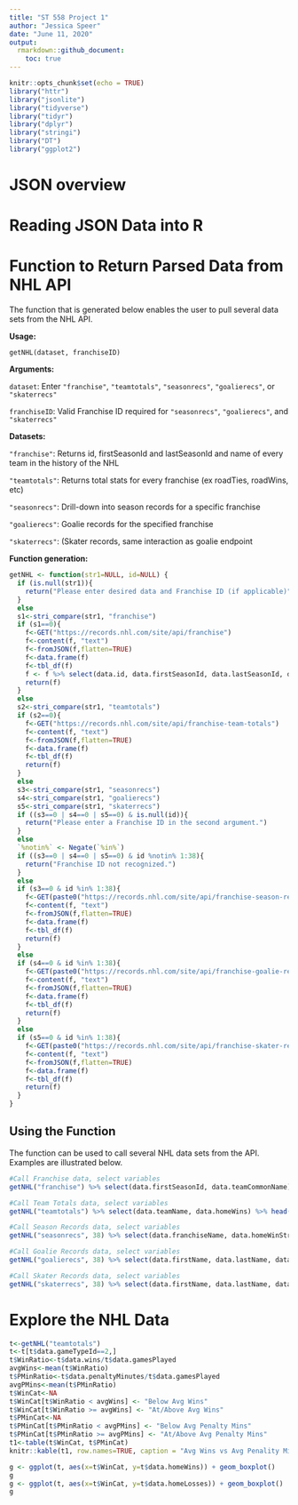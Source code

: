 ```yaml
---
title: "ST 558 Project 1"
author: "Jessica Speer"
date: "June 11, 2020"
output: 
  rmarkdown::github_document:
    toc: true
---
```


```r
knitr::opts_chunk$set(echo = TRUE)
library("httr")
library("jsonlite")
library("tidyverse")
library("tidyr")
library("dplyr")
library("stringi")
library("DT")
library("ggplot2")
```


# JSON overview

# Reading JSON Data into R

# Function to Return Parsed Data from NHL API

The function that is generated below enables the user to pull several data sets from the NHL API.

**Usage:**

`getNHL(dataset, franchiseID)`

**Arguments:**

`dataset`: Enter `"franchise"`, `"teamtotals"`, `"seasonrecs"`, `"goalierecs"`, or `"skaterrecs"`

`franchiseID`: Valid Franchise ID required for `"seasonrecs"`, `"goalierecs"`, and `"skaterrecs"`

**Datasets:**

`"franchise"`: Returns id, firstSeasonId and lastSeasonId and name of every team in the history of the NHL

`"teamtotals"`: Returns total stats for every franchise (ex roadTies, roadWins, etc)

`"seasonrecs"`: Drill-down into season records for a specific franchise

`"goalierecs"`: Goalie records for the specified franchise

`"skaterrecs"`: (Skater records, same interaction as goalie endpoint

**Function generation:**

```r
getNHL <- function(str1=NULL, id=NULL) {
  if (is.null(str1)){
    return("Please enter desired data and Franchise ID (if applicable)")
  } 
  else
  s1<-stri_compare(str1, "franchise")
  if (s1==0){
    f<-GET("https://records.nhl.com/site/api/franchise")
    f<-content(f, "text")
    f<-fromJSON(f,flatten=TRUE)
    f<-data.frame(f)
    f<-tbl_df(f)
    f <- f %>% select(data.id, data.firstSeasonId, data.lastSeasonId, data.teamCommonName)
    return(f)
  }
  else
  s2<-stri_compare(str1, "teamtotals")
  if (s2==0){
    f<-GET("https://records.nhl.com/site/api/franchise-team-totals")
    f<-content(f, "text")
    f<-fromJSON(f,flatten=TRUE)
    f<-data.frame(f)
    f<-tbl_df(f)
    return(f)
  }
  else
  s3<-stri_compare(str1, "seasonrecs")
  s4<-stri_compare(str1, "goalierecs")
  s5<-stri_compare(str1, "skaterrecs")
  if ((s3==0 | s4==0 | s5==0) & is.null(id)){
    return("Please enter a Franchise ID in the second argument.")
  }
  else
  `%notin%` <- Negate(`%in%`)
  if ((s3==0 | s4==0 | s5==0) & id %notin% 1:38){
    return("Franchise ID not recognized.")
  }  
  else
  if (s3==0 & id %in% 1:38){
    f<-GET(paste0("https://records.nhl.com/site/api/franchise-season-records?cayenneExp=franchiseId=", id))
    f<-content(f, "text")
    f<-fromJSON(f,flatten=TRUE)
    f<-data.frame(f)
    f<-tbl_df(f)
    return(f)
  }
  else
  if (s4==0 & id %in% 1:38){
    f<-GET(paste0("https://records.nhl.com/site/api/franchise-goalie-records?cayenneExp=franchiseId=", id))
    f<-content(f, "text")
    f<-fromJSON(f,flatten=TRUE)
    f<-data.frame(f)
    f<-tbl_df(f)
    return(f)
  }
  else
  if (s5==0 & id %in% 1:38){
    f<-GET(paste0("https://records.nhl.com/site/api/franchise-skater-records?cayenneExp=franchiseId=", id))
    f<-content(f, "text")
    f<-fromJSON(f,flatten=TRUE)
    f<-data.frame(f)
    f<-tbl_df(f)
    return(f)
  }  
}

```

## Using the Function

The function can be used to call several NHL data sets from the API. Examples are illustrated below.

```r
#Call Franchise data, select variables
getNHL("franchise") %>% select(data.firstSeasonId, data.teamCommonName) %>% head(n=10)
```

```r
#Call Team Totals data, select variables
getNHL("teamtotals") %>% select(data.teamName, data.homeWins) %>% head(n=10)
```

```r
#Call Season Records data, select variables
getNHL("seasonrecs", 38) %>% select(data.franchiseName, data.homeWinStreak)
```

```r
#Call Goalie Records data, select variables
getNHL("goalierecs", 38) %>% select(data.firstName, data.lastName, data.wins)
```

```r
#Call Skater Records data, select variables
getNHL("skaterrecs", 38) %>% select(data.firstName, data.lastName, data.points) %>% head(n=10)
```

# Explore the NHL Data

```r
t<-getNHL("teamtotals")
t<-t[t$data.gameTypeId==2,]
t$WinRatio<-t$data.wins/t$data.gamesPlayed
avgWins<-mean(t$WinRatio)
t$PMinRatio<-t$data.penaltyMinutes/t$data.gamesPlayed
avgPMins<-mean(t$PMinRatio)
t$WinCat<-NA
t$WinCat[t$WinRatio < avgWins] <- "Below Avg Wins"
t$WinCat[t$WinRatio >= avgWins] <- "At/Above Avg Wins"
t$PMinCat<-NA
t$PMinCat[t$PMinRatio < avgPMins] <- "Below Avg Penalty Mins"
t$PMinCat[t$PMinRatio >= avgPMins] <- "At/Above Avg Penalty Mins"
t1<-table(t$WinCat, t$PMinCat)
knitr::kable(t1, row.names=TRUE, caption = "Avg Wins vs Avg Penality Min")
```

```r
g <- ggplot(t, aes(x=t$WinCat, y=t$data.homeWins)) + geom_boxplot()
g
g <- ggplot(t, aes(x=t$WinCat, y=t$data.homeLosses)) + geom_boxplot()
g
```
